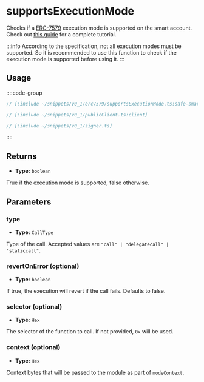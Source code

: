 
<VersionWarning version="0.1" />

# supportsExecutionMode

Checks if a [ERC-7579](https://eips.ethereum.org/EIPS/eip-7579) execution mode is supported on the smart account. Check out [this guide](/permissionless/v0_1/accounts/use-erc7579-account) for a complete tutorial.

:::info
According to the specification, not all execution modes must be supported. So it is recommended to use this function to check if the execution mode is supported before using it.
:::

## Usage

::::code-group

```ts [example.ts]
// [!include ~/snippets/v0_1/erc7579/supportsExecutionMode.ts:safe-smart-account-client]
```

```ts [publicClient.ts]
// [!include ~/snippets/v0_1/publicClient.ts:client]
```

```ts [signer.ts]
// [!include ~/snippets/v0_1/signer.ts]
```

::::

## Returns

- **Type:** `boolean`

True if the execution mode is supported, false otherwise.

## Parameters

### type

- **Type:** `CallType`

Type of the call. Accepted values are `"call" | "delegatecall" | "staticcall"`.

### revertOnError (optional)

- **Type:** `boolean`

If true, the execution will revert if the call fails. Defaults to false.

### selector (optional)

- **Type:** `Hex`

The selector of the function to call. If not provided, `0x` will be used.

### context (optional)

- **Type:** `Hex`

Context bytes that will be passed to the module as part of `modeContext`.
